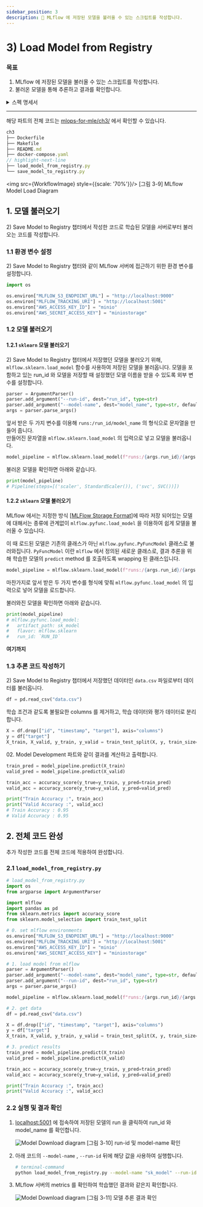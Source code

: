 ```yaml
---
sidebar_position: 3
description: 📌 MLflow 에 저장된 모델을 불러올 수 있는 스크립트를 작성합니다.
---
```

# 3) Load Model from Registry

### 목표

1. MLflow 에 저장된 모델을 불러올 수 있는 스크립트를 작성합니다.
2. 불러온 모델을 통해 추론하고 결과를 확인합니다.

<details>
<summary>스펙 명세서</summary>
<CodeDescription>

### 스펙 명세서

1. 학습이 끝난 모델을 MLflow built-in method 를 사용하여 MLflow 서버에서 불러옵니다.
    - <Chapter>2) Save Model to Registry</Chapter> 에서 설치한 <code>mlflow</code> 패키지를 사용합니다.
    - 학습에 관련된 정보가 저장 되어있는 run 의 run_id 를 사용하여 모델을 불러옵니다.
    - `mlflow` 패키지를 이용하여 모델을 불러오는 방법은 두 가지가 있습니다.
        1. [MLFlow built-in Model Flavors](https://www.mlflow.org/docs/latest/models.html#built-in-model-flavors)
        2. [MLFLow pyfunc load_model](https://mlflow.org/docs/latest/python_api/mlflow.pyfunc.html#mlflow.pyfunc.load_model)
    - 이번 챕터에서는 `sklearn` 의 모델을 불러오기 위해 `mlflow.sklean.load_model` 을 사용합니다.
2. 불러온 모델을 이용하여 <Chapter>2) Save Model to Registry</Chapter> 에서 저장해두었던 학습 데이터의 결과를 추론합니다.


</CodeDescription>
</details>

---

<BrowserWindow url="https://github.com/mlops-for-mle/mlops-for-mle/tree/main/ch3">

해당 파트의 전체 코드는 [mlops-for-mle/ch3/](https://github.com/mlops-for-mle/mlops-for-mle/tree/main/ch3) 에서 확인할 수 있습니다.

```js
ch3
├── Dockerfile
├── Makefile
├── README.md
├── docker-compose.yaml
// highlight-next-line
├── load_model_from_registry.py
└── save_model_to_registry.py
```

</BrowserWindow>


<div name='hi' style={{textAlign: 'center'}}>

<img src={WorkflowImage} style={{scale: '70%'}}/>
[그림 3-9] MLflow Model Load Diagram
</div>


## 1.  모델 불러오기

<Chapter>2) Save Model to Registry</Chapter> 챕터에서 작성한 코드로 학습된 모델을 서버로부터 불러오는 코드를 작성합니다.

### 1.1 환경 변수 설정

<Chapter>2) Save Model to Registry</Chapter> 챕터와 같이 MLflow 서버에 접근하기 위한 환경 변수를 설정합니다.

```python
import os

os.environ["MLFLOW_S3_ENDPOINT_URL"] = "http://localhost:9000"
os.environ["MLFLOW_TRACKING_URI"] = "http://localhost:5001"
os.environ["AWS_ACCESS_KEY_ID"] = "minio"
os.environ["AWS_SECRET_ACCESS_KEY"] = "miniostorage"
```

### 1.2 모델 불러오기

#### 1.2.1 `sklearn` 모델 불러오기

<Chapter>2) Save Model to Registry</Chapter> 챕터에서 저장했던 모델을 불러오기 위해, <code>mlflow.sklearn.load_model</code> 함수를 사용하여 저장된 모델을 불러옵니다. 
모델을 포함하고 있는 run_id 와 모델을 저장할 때 설정했던 모델 이름을 받을 수 있도록 외부 변수를 설정합니다.

```python
parser = ArgumentParser()
parser.add_argument("--run-id", dest="run_id", type=str)
parser.add_argument("--model-name", dest="model_name", type=str, default="sk_model")
args = parser.parse_args()
```

앞서 받은 두 가지 변수를 이용해 `runs:/run_id/model_name` 의 형식으로 문자열을 만들어 줍니다.  
만들어진 문자열을 `mlflow.sklearn.load_model` 의 입력으로 넣고 모델을 불러옵니다.

```python
model_pipeline = mlflow.sklearn.load_model(f"runs:/{args.run_id}/{args.model_name}")
```

불러온 모델을 확인하면 아래와 같습니다.

```python
print(model_pipeline)
# Pipeline(steps=[('scaler', StandardScaler()), ('svc', SVC())])
```

#### 1.2.2 `sklearn` 모델 불러오기

MLflow 에서는 지정한 방식 [[MLFlow Storage Format](https://www.mlflow.org/docs/latest/models.html#storage-format)]에 따라 저장 되어있는 모델에 대해서는 종류에 관계없이 `mlflow.pyfunc.load_model` 을 이용하여 쉽게 모델을 불러올 수 있습니다.

이 때 로드된 모델은 기존의 클래스가 아닌 `mlflow.pyfunc.PyFuncModel` 클래스로 불러와집니다. `PyFuncModel` 이란 `mlflow` 에서 정의된 새로운 클래스로, 결과 추론을 위해 학습한 모델의 `predict` method 를 호출하도록 wrapping 된 클래스입니다.

```python
model_pipeline = mlflow.sklearn.load_model(f"runs:/{args.run_id}/{args.model_name}")
```

마찬가지로 앞서 받은 두 가지 변수를 형식에 맞춰 `mlflow.pyfunc.load_model` 의 입력으로 넣어 모델을 로드합니다.

불러와진 모델을 확인하면 아래와 같습니다.

```python
print(model_pipeline)
# mlflow.pyfunc.load_model:
#   artifact_path: sk_model
#   flavor: mlflow.sklearn
#   run_id: `RUN_ID`
```

**여기까지**

### 1.3 추론 코드 작성하기

<Chapter>2) Save Model to Registry</Chapter> 챕터에서 저장했던 데이터인 <code>data.csv</code> 파일로부터 데이터를 불러옵니다.

```python
df = pd.read_csv("data.csv")
```

학습 조건과 같도록 불필요한 columns 를 제거하고, 학습 데이터와 평가 데이터로 분리합니다.

```python
X = df.drop(["id", "timestamp", "target"], axis="columns")
y = df["target"]
X_train, X_valid, y_train, y_valid = train_test_split(X, y, train_size=0.8, random_state=2022)
```

<Part>02. Model Development</Part> 파트와 같이 결과를 계산하고 출력합니다.

```python
train_pred = model_pipeline.predict(X_train)
valid_pred = model_pipeline.predict(X_valid)

train_acc = accuracy_score(y_true=y_train, y_pred=train_pred)
valid_acc = accuracy_score(y_true=y_valid, y_pred=valid_pred)

print("Train Accuracy :", train_acc)
print("Valid Accuracy :", valid_acc)
# Train Accuracy : 0.95
# Valid Accuracy : 0.95
```

## 2. 전체 코드 완성

추가 작성한 코드를 전체 코드에 적용하여 완성합니다.

### 2.1 `load_model_from_registry.py`

```python  title="load_model_from_registry.py"
# load_model_from_registry.py
import os
from argparse import ArgumentParser

import mlflow
import pandas as pd
from sklearn.metrics import accuracy_score
from sklearn.model_selection import train_test_split

# 0. set mlflow environments
os.environ["MLFLOW_S3_ENDPOINT_URL"] = "http://localhost:9000"
os.environ["MLFLOW_TRACKING_URI"] = "http://localhost:5001"
os.environ["AWS_ACCESS_KEY_ID"] = "minio"
os.environ["AWS_SECRET_ACCESS_KEY"] = "miniostorage"

# 1. load model from mlflow
parser = ArgumentParser()
parser.add_argument("--model-name", dest="model_name", type=str, default="sk_model")
parser.add_argument("--run-id", dest="run_id", type=str)
args = parser.parse_args()

model_pipeline = mlflow.sklearn.load_model(f"runs:/{args.run_id}/{args.model_name}")

# 2. get data
df = pd.read_csv("data.csv")

X = df.drop(["id", "timestamp", "target"], axis="columns")
y = df["target"]
X_train, X_valid, y_train, y_valid = train_test_split(X, y, train_size=0.8, random_state=2022)

# 3. predict results
train_pred = model_pipeline.predict(X_train)
valid_pred = model_pipeline.predict(X_valid)

train_acc = accuracy_score(y_true=y_train, y_pred=train_pred)
valid_acc = accuracy_score(y_true=y_valid, y_pred=valid_pred)

print("Train Accuracy :", train_acc)
print("Valid Accuracy :", valid_acc)
```

### 2.2 실행 및 결과 확인

1. [localhost:5001](http://localhost:5001) 에 접속하여 저장된 모델의 run 을 클릭하여 run_id 와 model_name 를 확인합니다.
    <div style={{textAlign: 'center'}}>

    ![Model Download diagram](./img/model-registry-10.png)
    [그림 3-10] run-id 및 model-name 확인
    </div>    
2. 아래 코드의 `--model-name` , `--run-id` 뒤에 해당 값을 사용하여 실행합니다.
    
    ```bash
    # terminal-command
    python load_model_from_registry.py --model-name "sk_model" --run-id "RUN_ID"
    ```
    
3. MLflow 서버의 metrics 를 확인하여 학습했던 결과와 같은지 확인합니다.
    <div style={{textAlign: 'center'}}>

    ![Model Download diagram](./img/model-registry-11.png)
    [그림 3-11] 모델 추론 결과 확인
    </div>
